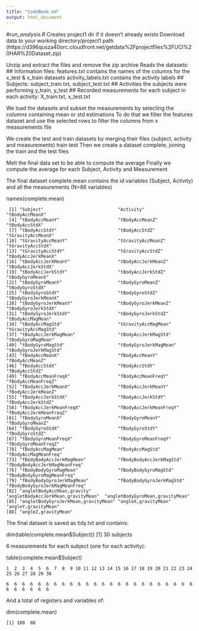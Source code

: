 ```yaml
---
title: "CodeBook.md"
output: html_document
---
```


#_run_analysis.R_
Creates project1 dir if it doesn't already exists
Download data to your working directory/project1 path (https://d396qusza40orc.cloudfront.net/getdata%2Fprojectfiles%2FUCI%20HAR%20Dataset.zip)

Unzip and extract the files and remove the zip archive
Reads the datasets:
## Information files:
features.txt contains the names of the columns for the x_test & x_train datasets
activity_labels.txt contains the activity labels
## Subjects:
subject_train.txt, subject_test.txt
## Activities the subjects were performing
y_train, y_test
## Recorded measurements for each subject in each activity:
X_train.txt, x_test.txt

We load the datasets and subset the measurements by selecting the columns containing mean or std estimations
To do that we filter the features dataset and use the selected rows to filter the columns from x measurements file

We create the test and train datasets by merging their files (subject, activity and measurements)
train
test
Then we create a dataset complete, joining the train and the test files

Melt the final data set to be able to compute the average 
Finally we compute the average for each Subject, Activity and Measurement

The final dataset complete.mean contains the id variables (Subject, Activity) and all the measurements (N=86 variables)


names(complete.mean)
  
     [1] "Subject"                            "Activity"                           "tBodyAccMeanX"                     
     [4] "tBodyAccMeanY"                      "tBodyAccMeanZ"                      "tBodyAccStdX"                      
     [7] "tBodyAccStdY"                       "tBodyAccStdZ"                       "tGravityAccMeanX"                  
    [10] "tGravityAccMeanY"                   "tGravityAccMeanZ"                   "tGravityAccStdX"                   
    [13] "tGravityAccStdY"                    "tGravityAccStdZ"                    "tBodyAccJerkMeanX"                 
    [16] "tBodyAccJerkMeanY"                  "tBodyAccJerkMeanZ"                  "tBodyAccJerkStdX"                  
    [19] "tBodyAccJerkStdY"                   "tBodyAccJerkStdZ"                   "tBodyGyroMeanX"                    
    [22] "tBodyGyroMeanY"                     "tBodyGyroMeanZ"                     "tBodyGyroStdX"                     
    [25] "tBodyGyroStdY"                      "tBodyGyroStdZ"                      "tBodyGyroJerkMeanX"                
    [28] "tBodyGyroJerkMeanY"                 "tBodyGyroJerkMeanZ"                 "tBodyGyroJerkStdX"                 
    [31] "tBodyGyroJerkStdY"                  "tBodyGyroJerkStdZ"                  "tBodyAccMagMean"                   
    [34] "tBodyAccMagStd"                     "tGravityAccMagMean"                 "tGravityAccMagStd"                 
    [37] "tBodyAccJerkMagMean"                "tBodyAccJerkMagStd"                 "tBodyGyroMagMean"                  
    [40] "tBodyGyroMagStd"                    "tBodyGyroJerkMagMean"               "tBodyGyroJerkMagStd"               
    [43] "fBodyAccMeanX"                      "fBodyAccMeanY"                      "fBodyAccMeanZ"                     
    [46] "fBodyAccStdX"                       "fBodyAccStdY"                       "fBodyAccStdZ"                      
    [49] "fBodyAccMeanFreqX"                  "fBodyAccMeanFreqY"                  "fBodyAccMeanFreqZ"                 
    [52] "fBodyAccJerkMeanX"                  "fBodyAccJerkMeanY"                  "fBodyAccJerkMeanZ"                 
    [55] "fBodyAccJerkStdX"                   "fBodyAccJerkStdY"                   "fBodyAccJerkStdZ"                  
    [58] "fBodyAccJerkMeanFreqX"              "fBodyAccJerkMeanFreqY"              "fBodyAccJerkMeanFreqZ"             
    [61] "fBodyGyroMeanX"                     "fBodyGyroMeanY"                     "fBodyGyroMeanZ"                    
    [64] "fBodyGyroStdX"                      "fBodyGyroStdY"                      "fBodyGyroStdZ"                     
    [67] "fBodyGyroMeanFreqX"                 "fBodyGyroMeanFreqY"                 "fBodyGyroMeanFreqZ"                
    [70] "fBodyAccMagMean"                    "fBodyAccMagStd"                     "fBodyAccMagMeanFreq"               
    [73] "fBodyBodyAccJerkMagMean"            "fBodyBodyAccJerkMagStd"             "fBodyBodyAccJerkMagMeanFreq"       
    [76] "fBodyBodyGyroMagMean"               "fBodyBodyGyroMagStd"                "fBodyBodyGyroMagMeanFreq"          
    [79] "fBodyBodyGyroJerkMagMean"           "fBodyBodyGyroJerkMagStd"            "fBodyBodyGyroJerkMagMeanFreq"      
    [82] "angletBodyAccMean,gravity"          "angletBodyAccJerkMean,gravityMean"  "angletBodyGyroMean,gravityMean"    
    [85] "angletBodyGyroJerkMean,gravityMean" "angleX,gravityMean"                 "angleY,gravityMean"                
    [88] "angleZ,gravityMean"       

The final dataset is saved as tidy.txt and contains:

dim(table(complete.mean$Subject))
    [1] 30 subjects

6 measurements for each subject (one for each activity):

table(complete.mean$Subject) 

    1  2  3  4  5  6  7  8  9 10 11 12 13 14 15 16 17 18 19 20 21 22 23 24 25 26 27 28 29 30 
 
    6  6  6  6  6  6  6  6  6  6  6  6  6  6  6  6  6  6  6  6  6  6  6  6  6  6  6  6  6  6 
 
And a total of registers and variables of:

dim(complete.mean)

    [1] 180  88
